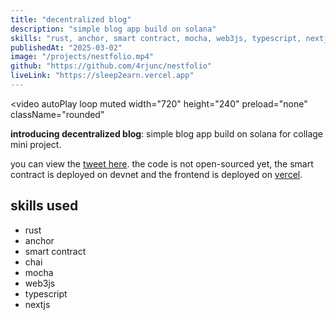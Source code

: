 ```yaml
---
title: "decentralized blog"
description: "simple blog app build on solana"
skills: "rust, anchor, smart contract, mocha, web3js, typescript, nextjs"
publishedAt: "2025-03-02"
image: "/projects/nestfolio.mp4"
github: "https://github.com/4rjunc/nestfolio"
liveLink: "https://sleep2earn.vercel.app"
---
```


<video
  autoPlay
  loop
  muted
  width="720"
  height="240"
  preload="none"
  className="rounded"
>
  <source src="/projects/descblog.mp4" type="video/mp4" />
</video>

**introducing decentralized blog**: simple blog app build on solana for collage mini project.

you can view the [tweet here](https://x.com/avhidotsol/status/1903018931872469405). the code is not open-sourced yet, the smart contract is deployed on devnet and the frontend is deployed on [vercel](https://vercel.com/).

## skills used

- rust
- anchor
- smart contract
- chai
- mocha
- web3js
- typescript
- nextjs
